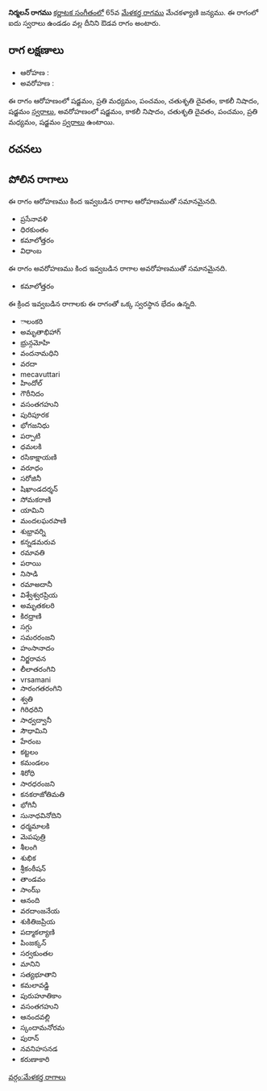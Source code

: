 {{Infobox ragam
	| name          	= నిర్మలన్
	| synonym	    	= 
	| mela          	= 
	| chakra        	= 
	| janaka        	= 
	| type          	= ఔడవ
	| arohanam      	= {{svaraC|S|M2|P|D2|N3|S'}} 
	| avarohanam    	= {{svaraC|S'|N3|D2|P|M2|S}}
	| jeeva         	=
	| chhaya        	=
	| nyasa         	=
	| vishesha      	= 
	| equivalent  		= 
}}
{{కర్ణాటక సంగీత రాగాలు}}
'''నిర్మలన్ రాగము''' [[కర్ణాటక సంగీతం]]లో 65వ [[మేళకర్త రాగము]] మేచకళ్యాణి జన్యము.  ఈ రాగంలో ఐదు స్వరాలు ఉండడం వల్ల దీనిని ఔడవ రాగం అంటారు.


==రాగ లక్షణాలు==


* ఆరోహణ : {{svaraC|S|M2|P|D2|N3|S'}} 
* అవరోహణ : {{svaraC|S'|N3|D2|P|M2|S}}

ఈ రాగం ఆరోహణంలో షడ్జమం, ప్రతి మధ్యమం, పంచమం, చతుశృతి దైవతం, కాకలీ నిషాదం, షడ్జమం [[స్వరాలు]], అవరోహణంలో షడ్జమం, కాకలీ నిషాదం, చతుశృతి దైవతం, పంచమం, ప్రతి మధ్యమం, షడ్జమం [[స్వరాలు]] ఉంటాయి.

==రచనలు==



==పోలిన రాగాలు==
ఈ రాగం ఆరోహణము కింద ఇవ్వబడిన రాగాల ఆరోహణముతో సమానమైనది.
* ప్రసేనావళి
* ధిరకుంతం
* కమాలోత్తరం
* విధాంబ

ఈ రాగం అవరోహణము కింద ఇవ్వబడిన రాగాల అవరోహణముతో సమానమైనది.
* కమాలోత్తరం

ఈ క్రింద ఇవ్వబడిన రాగాలకు ఈ రాగంతో ఒక్క స్వరస్థాన భేదం ఉన్నది.
* ాలంకరి
* అమృతాభిహాగ్
* భ్రున్గమోహి
* వందనామధిని
* వరదా
* mecavuttari
* హిందోల్
* గౌరీనిదం
* వసంతగహుని
* పురిపూరక
* భోగజనిధు
* పర్పాటి
* ధమలకి
* రసికాక్షాయణి
* వరూధం
* సరోజినీ
* షిఖాండదర్శన్
* సోమకరాణి
* యామిని
* మందలఘరపాణి
* శుభ్రావర్ని
* కన్నడమరువ
* రమావతి
* పరాయి
* నిసాడి
* రమాఅదానీ
* విశ్వేశ్వరప్రియ
* అమృతకలరి
* కిరధ్రాణి
* సగ్గు
* సమరరంజని
* హంసానాదం
* నిర్జరావన
* లీలాతరంగిని
* vrsamani
* సారంగతరంగిని
* శ్వతి
* గిరిధరిని
* సాధ్వద్వానీ
* సౌధామిని
* హేరంబ
* కట్టలం
* కమండలం
* శిరోధి
* సారధరంజని
* కనకరాజోతిమతి
* భోగినీ
* సునాధవినోదిని
* ధర్మమాలకి
* మెపపుత్రి
* శీలంగి
* శుభిక
* శ్రీకంఠీషన్
* తాండవం
* సాంఝ్
* ఆనంది
* వరదాంజనేయ
* శుకితిజప్రియ
* పద్మాకల్యాణి
* పింజక్కన్
* సర్వకుంతల
* మానిని
* సత్యభూతాని
* కమలావడ్డి
* పురుహూతికాం
* వసంతగహుని
* ఆనందవల్లి
* స్కందామనోరమ
* పురాన్
* నవనిహసనడ
* కరుణాకారి



[[వర్గం:మేళకర్త రాగాలు]]